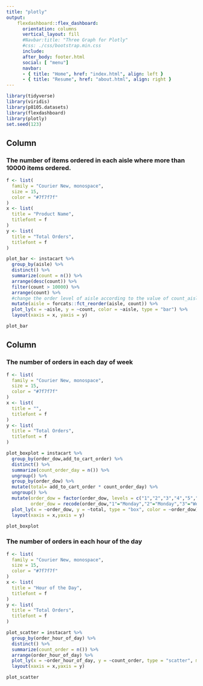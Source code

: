 ```yaml
---
title: "plotly"
output: 
    flexdashboard::flex_dashboard:
      orientation: columns
      vertical_layout: fill
      #Navbar:title: "Three Graph for Plotly"
      #css: ./css/bootstrap.min.css
      include:
      after_body: footer.html
      social: [ "menu"]
      navbar:
      - { title: "Home", href: "index.html", align: left }
      - { title: "Resume", href: "about.html", align: right }
---
```


```r
library(tidyverse)
library(viridis)
library(p8105.datasets)
library(flexdashboard)
library(plotly)
set.seed(123)
```

Column {data-width=650}
-----------------------------------------------------------------------

### The number of items ordered in each aisle where more than 10000 items ordered. 

```r
f <- list(
  family = "Courier New, monospace",
  size = 15,
  color = "#7f7f7f"
)
x <- list(
  title = "Product Name",
  titlefont = f
)
y <- list(
  title = "Total Orders",
  titlefont = f
)

plot_bar <- instacart %>%
  group_by(aisle) %>% 
  distinct() %>% 
  summarize(count = n()) %>% 
  arrange(desc(count)) %>% 
  filter(count > 10000) %>% 
  arrange(count) %>% 
  #change the order level of aisle according to the value of count_aisle 
  mutate(aisle = forcats::fct_reorder(aisle, count)) %>% 
  plot_ly(x = ~aisle, y = ~count, color = ~aisle, type = "bar") %>% 
  layout(xaxis = x, yaxis = y)

plot_bar
```

Column {data-width=350}
-----------------------------------------------------------------------

### The number of orders in each day of week


```r
f <- list(
  family = "Courier New, monospace",
  size = 15,
  color = "#7f7f7f"
)
x <- list(
  title = "",
  titlefont = f
)
y <- list(
  title = "Total Orders",
  titlefont = f
)

plot_boxplot = instacart %>% 
  group_by(order_dow,add_to_cart_order) %>% 
  distinct() %>% 
  summarize(count_order_day = n()) %>% 
  ungroup() %>% 
  group_by(order_dow) %>% 
  mutate(total= add_to_cart_order * count_order_day) %>% 
  ungroup() %>% 
  mutate(order_dow = factor(order_dow, levels = c("1","2","3","4","5","6","0")),
         order_dow = recode(order_dow,"1"="Monday","2"="Monday","3"="Wednesday","4"="Thursday","5"="Friday","6"="Saturday","0"="Sunday")) %>%
  plot_ly(x = ~order_dow, y = ~total, type = "box", color = ~order_dow) %>% 
  layout(xaxis = x,yaxis = y)

plot_boxplot
```

### The number of orders in each hour of the day

```r
f <- list(
  family = "Courier New, monospace",
  size = 15,
  color = "#7f7f7f"
)
x <- list(
  title = "Hour of the Day",
  titlefont = f
)
y <- list(
  title = "Total Orders",
  titlefont = f
)

plot_scatter = instacart %>% 
  group_by(order_hour_of_day) %>% 
  distinct() %>% 
  summarize(count_order = n()) %>% 
  arrange(order_hour_of_day) %>% 
  plot_ly(x = ~order_hour_of_day, y = ~count_order, type = "scatter", mode = "markers") %>% 
  layout(xaxis = x,yaxis = y)

plot_scatter
```













